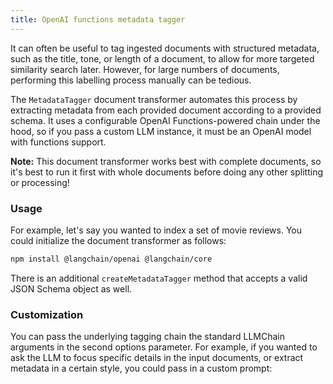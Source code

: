 ```yaml
---
title: OpenAI functions metadata tagger
---
```


It can often be useful to tag ingested documents with structured metadata, such as the title, tone, or length of a document, to allow for more targeted similarity search later. However, for large numbers of documents, performing this labelling process manually can be tedious.

The `MetadataTagger` document transformer automates this process by extracting metadata from each provided document according to a provided schema. It uses a configurable OpenAI Functions-powered chain under the hood, so if you pass a custom LLM instance, it must be an OpenAI model with functions support.

**Note:** This document transformer works best with complete documents, so it's best to run it first with whole documents before doing any other splitting or processing!

### Usage

For example, let's say you wanted to index a set of movie reviews. You could initialize the document transformer as follows:



```bash npm
npm install @langchain/openai @langchain/core
```

<MetadataTagger />

There is an additional `createMetadataTagger` method that accepts a valid JSON Schema object as well.

### Customization

You can pass the underlying tagging chain the standard LLMChain arguments in the second options parameter.
For example, if you wanted to ask the LLM to focus specific details in the input documents, or extract metadata in a certain style, you could pass in a custom prompt:


<MetadataTaggerCustomPrompt />
